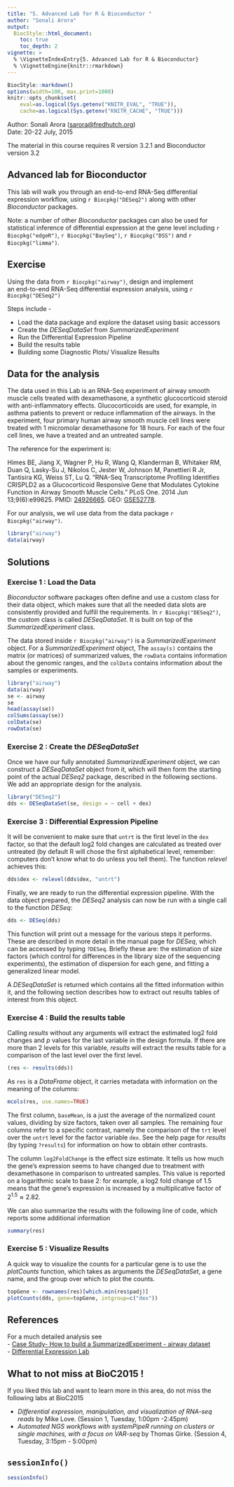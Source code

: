 ```yaml
---
title: "5. Advanced Lab for R & Bioconductor "
author: "Sonali Arora"
output:
  BiocStyle::html_document:
    toc: true
    toc_depth: 2
vignette: >
  % \VignetteIndexEntry{5. Advanced Lab for R & Bioconductor}
  % \VignetteEngine{knitr::rmarkdown}
---
```

```r
BiocStyle::markdown()
options(width=100, max.print=1000)
knitr::opts_chunk$set(
    eval=as.logical(Sys.getenv("KNITR_EVAL", "TRUE")),
    cache=as.logical(Sys.getenv("KNITR_CACHE", "TRUE")))
```

Author: Sonali Arora (<a
  href="mailto:sarora@fredhutch.org">sarora@fredhutch.org</a>)<br/ >
Date: 20-22 July, 2015<br />

The material in this course requires R version 3.2.1 and Bioconductor
version 3.2

## Advanced lab for Bioconductor 

This lab will walk you through an end-to-end RNA-Seq differential
expression workflow, using `r Biocpkg("DESeq2")` along with other
_Bioconductor_ packages.

Note: a number of other _Bioconductor_ packages can also be used for
statistical inference of differential expression at the gene level including
`r Biocpkg("edgeR")`, `r Biocpkg("BaySeq")`, `r Biocpkg("DSS")` and
`r Biocpkg("limma")`.

## Exercise 

Using the data from `r Biocpkg("airway")`, design and implement  
an end-to-end RNA-Seq differential expression analysis, 
using `r Biocpkg("DESeq2")` 

Steps include - 

- Load the data package and explore the dataset using basic accessors 
- Create the *DESeqDataSet* from *SummarizedExperiment*
- Run the Differential Expression Pipeline 
- Build the results table
- Building some Diagnostic Plots/ Visualize Results 

## Data for the analysis 

The data used in this Lab is an RNA-Seq experiment of airway
smooth muscle cells treated with dexamethasone, a synthetic
glucocorticoid steroid with anti-inflammatory effects. Glucocorticoids
are used, for example, in asthma patients to prevent or reduce
inflammation of the airways. In the experiment, four primary human
airway smooth muscle cell lines were treated with 1 micromolar
dexamethasone for 18 hours. For each of the four cell lines, we have a
treated and an untreated sample. 

The reference for the experiment is:

Himes BE, Jiang X, Wagner P, Hu R, Wang Q, Klanderman B, Whitaker RM,
Duan Q, Lasky-Su J, Nikolos C, Jester W, Johnson M, Panettieri R Jr,
Tantisira KG, Weiss ST, Lu Q. "RNA-Seq Transcriptome Profiling
Identifies CRISPLD2 as a Glucocorticoid Responsive Gene that Modulates
Cytokine Function in Airway Smooth Muscle Cells." PLoS One. 2014 Jun
13;9(6):e99625.
PMID: [24926665](http://www.ncbi.nlm.nih.gov/pubmed/24926665).
GEO: [GSE52778](http://www.ncbi.nlm.nih.gov/geo/query/acc.cgi?acc=GSE52778).

For our analysis, we wil use data from the data package `r Biocpkg("airway")`.

```r
library("airway")
data(airway)
```

## Solutions 

### Exercise 1 : Load the Data

_Bioconductor_ software packages often define and use a custom class for
their data object, which makes sure that all the needed data slots are
consistently provided and fulfill the requirements.
In `r Biocpkg("DESeq2")`, the custom class is called
*DESeqDataSet*. It is built on top of the *SummarizedExperiment* class.

The data stored inside `r Biocpkg("airway")` is a 
*SummarizedExperiment* object. For a *SummarizedExperiment* 
object, The `assay(s)` contains the matrix (or matrices) 
of summarized values, the `rowData` 
contains information about the genomic ranges, and the 
`colData`  contains information about the samples or experiments.

```r
library("airway")
data(airway)
se <- airway
se
head(assay(se))
colSums(assay(se))
colData(se)
rowData(se)
``` 
### Exercise 2 : Create the *DESeqDataSet*   

 Once we have our fully annotated *SummarizedExperiment* object,
 we can construct a *DESeqDataSet* object from it, which will then form
 the starting point of the actual *DESeq2* package, described in the
following sections. We add an appropriate design for the analysis.

```r
library("DESeq2")
dds <- DESeqDataSet(se, design = ~ cell + dex)
```
### Exercise 3 : Differential Expression Pipeline 

It will be convenient to make sure that `untrt` is the first level in
the `dex` factor, so that the default log2 fold changes are calculated
as treated over untreated (by default R will chose the first
alphabetical level, remember: computers don't know what to do unless
you tell them). The function *relevel* achieves this:

```r
dds$dex <- relevel(dds$dex, "untrt")
```
Finally, we are ready to run the differential expression pipeline.
With the data object prepared, the *DESeq2* analysis can now be run
with a single call to the function *DESeq*:

```r
dds <- DESeq(dds)
```
This function will print out a message for the various steps it
performs. These are described in more detail in the manual page for
*DESeq*, which can be accessed by typing `?DESeq`. Briefly these are:
the estimation of size factors (which control for differences in the
library size of the sequencing experiments), the estimation of
dispersion for each gene, and fitting a generalized linear model.

A *DESeqDataSet* is returned which contains all the fitted
information within it, and the following section describes how to
extract out results tables of interest from this object.

### Exercise 4 : Build the results table 

Calling *results* without any arguments will extract the estimated
log2 fold changes and *p* values for the last variable in the design
formula. If there are more than 2 levels for this variable, *results*
will extract the results table for a comparison of the last level over
the first level.

```r
(res <- results(dds))
```

As `res` is a *DataFrame* object, it carries metadata
with information on the meaning of the columns:

```r
mcols(res, use.names=TRUE)
```

The first column, `baseMean`, is a just the average of the normalized
count values, dividing by size factors, taken over all samples. The
remaining four columns refer to a specific contrast, namely the
comparison of the `trt` level over the `untrt` level for the factor
variable `dex`. See the help page for *results* (by typing `?results`)
for information on how to obtain other contrasts.

The column `log2FoldChange` is the effect size estimate. It tells us
how much the gene's expression seems to have changed due to treatment
with dexamethasone in comparison to untreated samples.  This value is
reported on a logarithmic scale to base 2: for example, a log2 fold
change of 1.5 means that the gene's expression is increased by a
multiplicative factor of $2^{1.5} \approx 2.82$.

We can also summarize the results with the following line of code,
which reports some additional information
```r
summary(res)
```
### Exercise 5 : Visualize Results 

A quick way to visualize the counts for a particular gene is to use
the *plotCounts* function, which takes as arguments the
*DESeqDataSet*, a gene name, and the group over which to plot the
counts. 

```r
topGene <- rownames(res)[which.min(res$padj)]
plotCounts(dds, gene=topGene, intgroup=c("dex"))
```

## References 

For a much detailed analysis see  
- [Case Study- How to build a SummarizedExperiment - airway dataset](http://bioconductor.org/packages/devel/data/experiment/vignettes/airway/inst/doc/airway.html)   
- [Differential Expression Lab](http://bioconductor.org/help/course-materials/2015/SeattleApr2015/C_DifferentialExpression.html#practical-rna-seq-gene-level-differential-expression)


## What to not miss at BioC2015 ! 

If you liked this lab and want to learn more in this area, do not miss the following labs at BioC2015

- _Differential expression, manipulation, and visualization of RNA-seq reads_ by Mike Love.  (Session 1, Tuesday,  1:00pm -2:45pm)
- _Automated NGS workflows with systemPipeR running on clusters or single machines, with a focus on VAR-seq_ by Thomas Girke. (Session 4, Tuesday,  3:15pm - 5:00pm)

## `sessionInfo()`

```r
sessionInfo()
```
